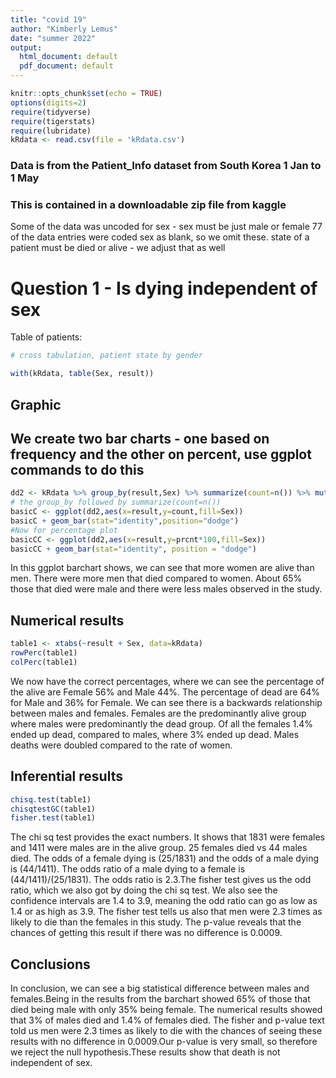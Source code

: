```yaml
---
title: "covid 19"
author: "Kimberly Lemus"
date: "summer 2022"
output:
  html_document: default
  pdf_document: default
---
```


```r
knitr::opts_chunk$set(echo = TRUE)
options(digits=2)
require(tidyverse)
require(tigerstats)
require(lubridate)
kRdata <- read.csv(file = 'kRdata.csv')
```
### Data is from the Patient_Info dataset from South Korea 1 Jan to 1 May 
### This is contained in a downloadable zip file from kaggle

Some of the data was uncoded for sex - sex must be just male or female
77 of the data entries were coded sex  as blank, so we omit these.
state of a patient must be died or alive - we adjust that as well   

  
# Question 1 - Is dying independent of sex




Table of patients:
```r

# cross tabulation, patient state by gender

with(kRdata, table(Sex, result))

```
## Graphic

## We create two bar charts - one based on frequency and the other on percent, use ggplot commands to do this

```r
dd2 <- kRdata %>% group_by(result,Sex) %>% summarize(count=n()) %>% mutate(prcnt=count/sum(count))
# the group_by followed by summarize(count=n())
basicC <- ggplot(dd2,aes(x=result,y=count,fill=Sex))
basicC + geom_bar(stat="identity",position="dodge")
#Now for percentage plot
basicCC <- ggplot(dd2,aes(x=result,y=prcnt*100,fill=Sex)) 
basicCC + geom_bar(stat="identity", position = "dodge")
```


In this ggplot barchart shows, we can see that more women are alive than men. There were more men that died compared to women. About 65% those that died were male and there were less males observed in the study.

  



  
## Numerical results
```r
table1 <- xtabs(~result + Sex, data=kRdata)
rowPerc(table1)
colPerc(table1)
```
 
 
 
 We now have the correct percentages, where we can see the percentage of the alive are Female 56% and Male 44%. The percentage of dead are 64% for Male and 36% for Female. We can see there is a backwards relationship between males and females. Females are the predominantly alive group where males were predominantly the dead group. Of all the females 1.4% ended up dead, compared to males, where 3% ended up dead. Males deaths were doubled compared to the rate of women. 
 
 
 

## Inferential results 

```r
chisq.test(table1)
chisqtestGC(table1)
fisher.test(table1)
```

The chi sq test provides the exact numbers. It shows that 1831 were females and 1411 were males are in the alive group. 25 females died vs 44 males died. The odds of a female dying is (25/1831) and the odds of a male dying is (44/1411). The odds ratio of a male dying to a female is (44/1411)/(25/1831). The odds ratio is 2.3.The fisher test gives us the odd ratio, which we also got by doing the chi sq test. We also see the confidence intervals are 1.4 to 3.9, meaning the odd ratio can go as low as 1.4 or as high as 3.9. The fisher test tells us also  that  men were 2.3 times as likely to die than the females in this study. The p-value reveals that the chances of getting this result if there was no difference is 0.0009.

## Conclusions

In conclusion, we can see a big statistical difference between males and females.Being in the results from the barchart showed 65% of those that died being male with only 35% being female. The numerical results showed that 3% of males died and 1.4% of females died. The fisher and p-value text told us men were 2.3 times as likely to die with the chances of seeing these results with no difference in 0.0009.Our p-value is very small, so therefore we reject the null hypothesis.These results show that death is not independent of sex.





